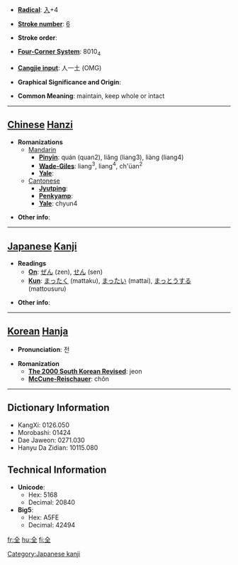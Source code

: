 * '''[[Wiktionary:Chinese radical index| Radical]]''': [[Wiktionary:Chinese radical index 入|入]]+4

* '''[[Wiktionary:Chinese total strokes index|Stroke number]]''': [[Wiktionary:Chinese total strokes index 6|6]]

* '''Stroke order''': 

* '''[[Wiktionary:Chinese four corner index|Four-Corner System]]''': 8010<sub>4</sub>

* '''[[Wiktionary:Chinese Cangjie index|Cangjie input]]''': 人一土 (OMG)

* '''Graphical Significance and Origin''': 

* '''Common Meaning''': maintain, keep whole or intact

----

== [[Chinese]] [[Hanzi]] ==

* '''Romanizations'''
** [[Mandarin]]
*** '''[[Pinyin]]''': quán (quan2), liǎng (liang3), liàng (liang4)
*** '''[[Wade-Giles]]''': liang<sup>3</sup>, liang<sup>4</sup>, ch'üan<sup>2</sup>
*** '''[[Yale]]''': 
**[[Cantonese]]
***'''[[Jyutping]]''':
***'''[[Penkyamp]]''': 
***'''[[Yale]]''': chyun4

* '''Other info''': 

----

== [[Japanese]] [[Kanji]] ==

* '''Readings'''
** '''[[On]]''': [[ぜん]] (zen), [[せん]] (sen)
** '''[[Kun]]''': [[まったく]] (mattaku), [[まったい]] (mattai), [[まっとうする]] (mattousuru)

* '''Other info''':  

----

== [[Korean]] [[Hanja]] ==

* '''Pronunciation''': 전

* '''Romanization'''
** '''[[The 2000 South Korean Revised Romanization|The 2000 South Korean Revised]]''': jeon
** '''[[McCune-Reischauer]]''': chŏn

----

== Dictionary Information ==

* KangXi: 0126.050
* Morobashi: 01424
* Dae Jaweon: 0271.030
* Hanyu Da Zidian: 10115.080

== Technical Information ==

* '''Unicode''':
** Hex: 5168
** Decimal: 20840
* '''Big5''':
** Hex: A5FE
** Decimal: 42494

[[fr:全]]
[[hu:全]]
[[fi:全]]

[[Category:Japanese kanji]]